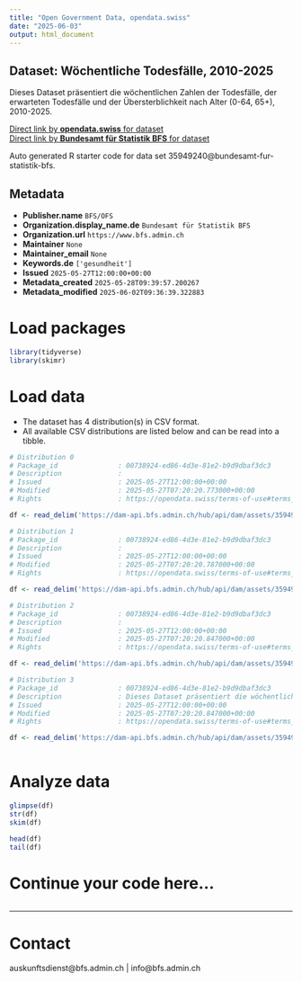```yaml
---
title: "Open Government Data, opendata.swiss"
date: "2025-06-03"
output: html_document
---
```


## Dataset: Wöchentliche Todesfälle, 2010-2025

Dieses Dataset präsentiert die wöchentlichen Zahlen der Todesfälle, der erwarteten Todesfälle und der Übersterblichkeit nach Alter (0-64, 65+), 2010-2025.

[Direct link by **opendata.swiss** for dataset](https://opendata.swiss/de/dataset/wochentliche-todesfalle-2010-20251)<br>
[Direct link by **Bundesamt für Statistik BFS** for dataset](https://www.bfs.admin.ch/asset/de/ts-d-14.03.04.03-wr)

Auto generated R starter code for data set 35949240@bundesamt-fur-statistik-bfs.

## Metadata

- **Publisher.name** `BFS/OFS`
- **Organization.display_name.de** `Bundesamt für Statistik BFS`
- **Organization.url** `https://www.bfs.admin.ch`
- **Maintainer** `None`
- **Maintainer_email** `None`
- **Keywords.de** `['gesundheit']`
- **Issued** `2025-05-27T12:00:00+00:00`
- **Metadata_created** `2025-05-28T09:39:57.200267`
- **Metadata_modified** `2025-06-02T09:36:39.322883`


# Load packages

```r

library(tidyverse)
library(skimr)

```

# Load data

-   The dataset has 4 distribution(s) in CSV format.
-   All available CSV distributions are listed below and can be read into a tibble.

```r

# Distribution 0
# Package_id               : 00738924-ed86-4d3e-81e2-b9d9dbaf3dc3
# Description              : 
# Issued                   : 2025-05-27T12:00:00+00:00
# Modified                 : 2025-05-27T07:20:20.773000+00:00
# Rights                   : https://opendata.swiss/terms-of-use#terms_by_ask

df <- read_delim('https://dam-api.bfs.admin.ch/hub/api/dam/assets/35949261/master')

# Distribution 1
# Package_id               : 00738924-ed86-4d3e-81e2-b9d9dbaf3dc3
# Description              : 
# Issued                   : 2025-05-27T12:00:00+00:00
# Modified                 : 2025-05-27T07:20:20.787000+00:00
# Rights                   : https://opendata.swiss/terms-of-use#terms_by_ask

df <- read_delim('https://dam-api.bfs.admin.ch/hub/api/dam/assets/35949257/master')

# Distribution 2
# Package_id               : 00738924-ed86-4d3e-81e2-b9d9dbaf3dc3
# Description              : 
# Issued                   : 2025-05-27T12:00:00+00:00
# Modified                 : 2025-05-27T07:20:20.847000+00:00
# Rights                   : https://opendata.swiss/terms-of-use#terms_by_ask

df <- read_delim('https://dam-api.bfs.admin.ch/hub/api/dam/assets/35949254/master')

# Distribution 3
# Package_id               : 00738924-ed86-4d3e-81e2-b9d9dbaf3dc3
# Description              : Dieses Dataset präsentiert die wöchentlichen Zahlen der Todesfälle, der erwarteten Todesfälle und der Übersterblichkeit nach Alter (0-64, 65+), 2010-2025.
# Issued                   : 2025-05-27T12:00:00+00:00
# Modified                 : 2025-05-27T07:20:20.847000+00:00
# Rights                   : https://opendata.swiss/terms-of-use#terms_by_ask

df <- read_delim('https://dam-api.bfs.admin.ch/hub/api/dam/assets/35949262/master')



```

# Analyze data

```r

glimpse(df)
str(df)
skim(df)

head(df)
tail(df)

```

# Continue your code here...

```r

```

------------------------------------------------------------------------

# Contact

auskunftsdienst@bfs.admin.ch | info@bfs.admin.ch
